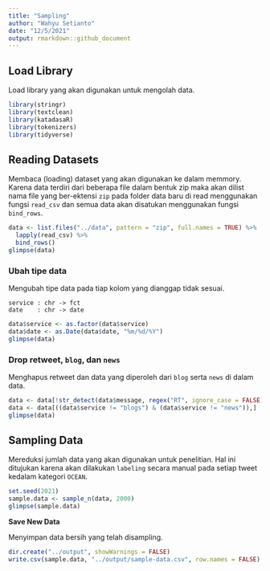 ```yaml
---
title: "Sampling"
author: "Wahyu Setianto"
date: "12/5/2021"
output: rmarkdown::github_document
---
```


## Load Library

Load library yang akan digunakan untuk mengolah data.

```r
library(stringr)
library(textclean)
library(katadasaR)
library(tokenizers)
library(tidyverse)
```

## Reading Datasets

Membaca (loading) dataset yang akan digunakan ke dalam memmory. Karena data terdiri dari beberapa file dalam bentuk zip maka akan dilist nama file yang ber-ektensi `zip` pada folder data baru di read menggunakan fungsi `read_csv` dan semua data akan disatukan menggunakan fungsi `bind_rows`.

```r
data <- list.files("../data", pattern = "zip", full.names = TRUE) %>%
  lapply(read_csv) %>%
  bind_rows()
glimpse(data)
```

### Ubah tipe data

Mengubah tipe data pada tiap kolom yang dianggap tidak sesuai.

```
service : chr -> fct
date    : chr -> date 
```

```r
data$service <- as.factor(data$service)
data$date <- as.Date(data$date, "%m/%d/%Y")
glimpse(data)
```

### Drop retweet, `blog`, dan `news`

Menghapus retweet dan data yang diperoleh dari `blog` serta `news` di dalam data.

```r
data <- data[!str_detect(data$message, regex("RT", ignore_case = FALSE)),]
data <- data[((data$service != "blogs") & (data$service != "news")),]
glimpse(data)
```

## Sampling Data

Mereduksi jumlah data yang akan digunakan untuk penelitian. Hal ini ditujukan karena akan dilakukan `labeling` secara manual pada setiap tweet kedalam kategori `OCEAN`.

```r
set.seed(2021)
sample.data <- sample_n(data, 2000)
glimpse(sample.data)
```

**Save New Data**

Menyimpan data bersih yang telah disampling.

```r
dir.create("../output", showWarnings = FALSE)
write.csv(sample.data, "../output/sample-data.csv", row.names = FALSE)
```
